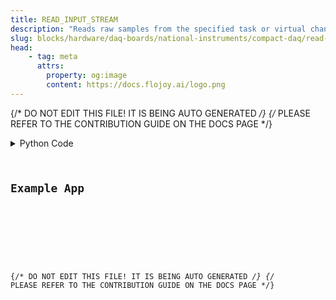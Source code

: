 ```yaml
---
title: READ_INPUT_STREAM
description: "Reads raw samples from the specified task or virtual channels."
slug: blocks/hardware/daq-boards/national-instruments/compact-daq/read-input-stream
head:
    - tag: meta
      attrs:
        property: og:image
        content: https://docs.flojoy.ai/logo.png
---
```


{/* DO NOT EDIT THIS FILE! IT IS BEING AUTO GENERATED */}
{/* PLEASE REFER TO THE CONTRIBUTION GUIDE ON THE DOCS PAGE */}


<DownloadStudioBanner />
<PythonDocsDisplay docstring={block_data["docstring"]} />
<details>
<summary>Python Code</summary>



<Code code={pythonCode} lang="py" wrap theme="dracula" />

[Find this Flojoy Block on GitHub](https://github.com/flojoy-ai/blocks/blob/main/blocks/HARDWARE/DAQ_BOARDS/NATIONAL_INSTRUMENTS/COMPACT_DAQ/READ_INPUT_STREAM/READ_INPUT_STREAM.py)

</details>

## Example App


<GetHelpWidget />


<AppDisplay app={app} blockName="READ_INPUT_STREAM" client:visible />


<Example />

{/* DO NOT EDIT THIS FILE! IT IS BEING AUTO GENERATED */}
{/* PLEASE REFER TO THE CONTRIBUTION GUIDE ON THE DOCS PAGE */}
